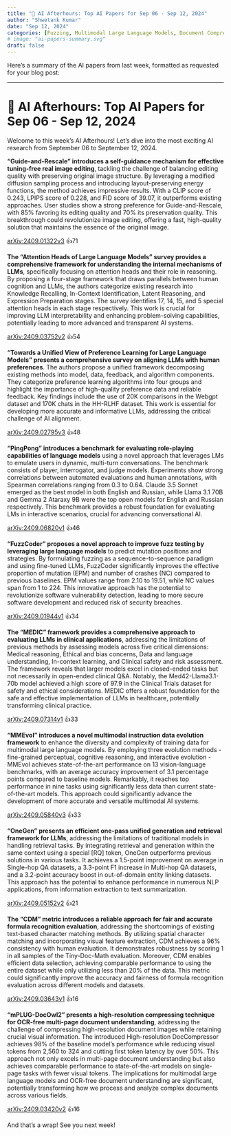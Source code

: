 ```yaml
---
title: "🌙 AI Afterhours: Top AI Papers for Sep 06 - Sep 12, 2024"
author: "Shwetank Kumar"
date: "Sep 12, 2024"
categories: [Fuzzing, Multimodal Large Language Models, Document Compressing, Real Image Editing, Natural Language Processing, Formula Recognition, Large Language Models]
# image: "ai-papers-summary.svg"
draft: false
---
```


Here's a summary of the AI papers from last week, formatted as requested for your blog post:

---

# 🌙 AI Afterhours: Top AI Papers for Sep 06 - Sep 12, 2024

Welcome to this week's AI Afterhours! Let's dive into the most exciting AI research from September 06 to September 12, 2024.

**"Guide-and-Rescale" introduces a self-guidance mechanism for effective tuning-free real image editing**, tackling the challenge of balancing editing quality with preserving original image structure. By leveraging a modified diffusion sampling process and introducing layout-preserving energy functions, the method achieves impressive results. With a CLIP score of 0.243, LPIPS score of 0.228, and FID score of 39.07, it outperforms existing approaches. User studies show a strong preference for Guide-and-Rescale, with 85% favoring its editing quality and 70% its preservation quality. This breakthrough could revolutionize image editing, offering a fast, high-quality solution that maintains the essence of the original image.

[arXiv:2409.01322v3](https://arxiv.org/pdf/2409.01322v3) 👍71

**The "Attention Heads of Large Language Models" survey provides a comprehensive framework for understanding the internal mechanisms of LLMs**, specifically focusing on attention heads and their role in reasoning. By proposing a four-stage framework that draws parallels between human cognition and LLMs, the authors categorize existing research into Knowledge Recalling, In-Context Identification, Latent Reasoning, and Expression Preparation stages. The survey identifies 17, 14, 15, and 5 special attention heads in each stage respectively. This work is crucial for improving LLM interpretability and enhancing problem-solving capabilities, potentially leading to more advanced and transparent AI systems.

[arXiv:2409.03752v2](https://arxiv.org/pdf/2409.03752v2) 👍54

**"Towards a Unified View of Preference Learning for Large Language Models" presents a comprehensive survey on aligning LLMs with human preferences**. The authors propose a unified framework decomposing existing methods into model, data, feedback, and algorithm components. They categorize preference learning algorithms into four groups and highlight the importance of high-quality preference data and reliable feedback. Key findings include the use of 20K comparisons in the Webgpt dataset and 170K chats in the HH-RLHF dataset. This work is essential for developing more accurate and informative LLMs, addressing the critical challenge of AI alignment.

[arXiv:2409.02795v3](https://arxiv.org/pdf/2409.02795v3) 👍48

**"PingPong" introduces a benchmark for evaluating role-playing capabilities of language models** using a novel approach that leverages LMs to emulate users in dynamic, multi-turn conversations. The benchmark consists of player, interrogator, and judge models. Experiments show strong correlations between automated evaluations and human annotations, with Spearman correlations ranging from 0.3 to 0.64. Claude 3.5 Sonnet emerged as the best model in both English and Russian, while Llama 3.1 70B and Gemma 2 Ataraxy 9B were the top open models for English and Russian respectively. This benchmark provides a robust foundation for evaluating LMs in interactive scenarios, crucial for advancing conversational AI.

[arXiv:2409.06820v1](https://arxiv.org/pdf/2409.06820v1) 👍46

**"FuzzCoder" proposes a novel approach to improve fuzz testing by leveraging large language models** to predict mutation positions and strategies. By formulating fuzzing as a sequence-to-sequence paradigm and using fine-tuned LLMs, FuzzCoder significantly improves the effective proportion of mutation (EPM) and number of crashes (NC) compared to previous baselines. EPM values range from 2.10 to 19.51, while NC values span from 1 to 224. This innovative approach has the potential to revolutionize software vulnerability detection, leading to more secure software development and reduced risk of security breaches.

[arXiv:2409.01944v1](https://arxiv.org/pdf/2409.01944v1) 👍34

**The "MEDIC" framework provides a comprehensive approach to evaluating LLMs in clinical applications**, addressing the limitations of previous methods by assessing models across five critical dimensions: Medical reasoning, Ethical and bias concerns, Data and language understanding, In-context learning, and Clinical safety and risk assessment. The framework reveals that larger models excel in closed-ended tasks but not necessarily in open-ended clinical Q&A. Notably, the Med42-Llama3.1-70b model achieved a high score of 97.9 in the Clinical Trials dataset for safety and ethical considerations. MEDIC offers a robust foundation for the safe and effective implementation of LLMs in healthcare, potentially transforming clinical practice.

[arXiv:2409.07314v1](https://arxiv.org/pdf/2409.07314v1) 👍33

**"MMEvol" introduces a novel multimodal instruction data evolution framework** to enhance the diversity and complexity of training data for multimodal large language models. By employing three evolution methods - fine-grained perceptual, cognitive reasoning, and interactive evolution - MMEvol achieves state-of-the-art performance on 13 vision-language benchmarks, with an average accuracy improvement of 3.1 percentage points compared to baseline models. Remarkably, it reaches top performance in nine tasks using significantly less data than current state-of-the-art models. This approach could significantly advance the development of more accurate and versatile multimodal AI systems.

[arXiv:2409.05840v3](https://arxiv.org/pdf/2409.05840v3) 👍33

**"OneGen" presents an efficient one-pass unified generation and retrieval framework for LLMs**, addressing the limitations of traditional models in handling retrieval tasks. By integrating retrieval and generation within the same context using a special [RQ] token, OneGen outperforms previous solutions in various tasks. It achieves a 1.5-point improvement on average in Single-hop QA datasets, a 3.3-point F1 increase in Multi-hop QA datasets, and a 3.2-point accuracy boost in out-of-domain entity linking datasets. This approach has the potential to enhance performance in numerous NLP applications, from information extraction to text summarization.

[arXiv:2409.05152v2](https://arxiv.org/pdf/2409.05152v2) 👍21

**The "CDM" metric introduces a reliable approach for fair and accurate formula recognition evaluation**, addressing the shortcomings of existing text-based character matching methods. By utilizing spatial character matching and incorporating visual feature extraction, CDM achieves a 96% consistency with human evaluation. It demonstrates robustness by scoring 1 in all samples of the Tiny-Doc-Math evaluation. Moreover, CDM enables efficient data selection, achieving comparable performance to using the entire dataset while only utilizing less than 20% of the data. This metric could significantly improve the accuracy and fairness of formula recognition evaluation across different models and datasets.

[arXiv:2409.03643v1](https://arxiv.org/pdf/2409.03643v1) 👍16

**"mPLUG-DocOwl2" presents a high-resolution compressing technique for OCR-free multi-page document understanding**, addressing the challenge of compressing high-resolution document images while retaining crucial visual information. The introduced High-resolution DocCompressor achieves 98% of the baseline model's performance while reducing visual tokens from 2,560 to 324 and cutting first token latency by over 50%. This approach not only excels in multi-page document understanding but also achieves comparable performance to state-of-the-art models on single-page tasks with fewer visual tokens. The implications for multimodal large language models and OCR-free document understanding are significant, potentially transforming how we process and analyze complex documents across various fields.

[arXiv:2409.03420v2](https://arxiv.org/pdf/2409.03420v2) 👍16

And that's a wrap! See you next week!